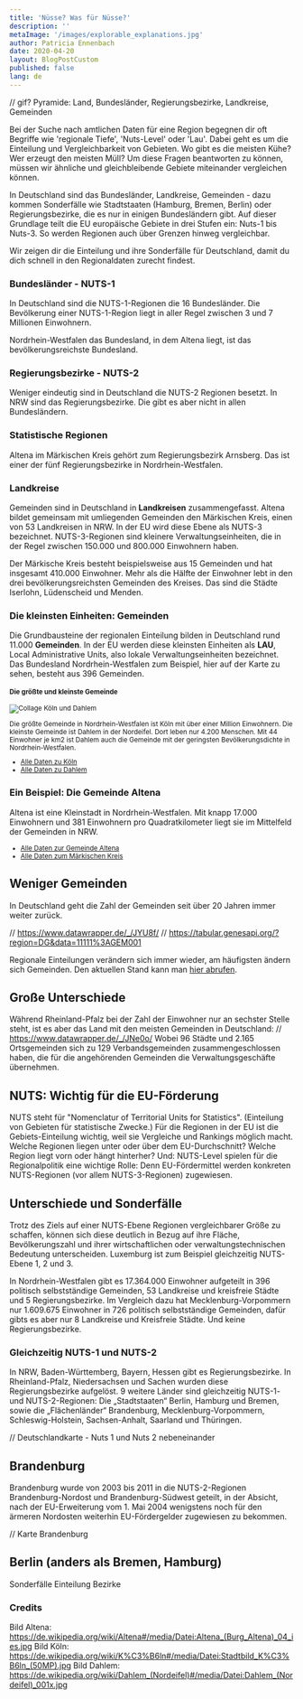 ```yaml
---
title: 'Nüsse? Was für Nüsse?'
description: ''
metaImage: '/images/explorable_explanations.jpg'
author: Patricia Ennenbach
date: 2020-04-20
layout: BlogPostCustom
published: false
lang: de
---
```



<Container maxWidth="lg">
<BodyText>

// gif? Pyramide: Land, Bundesländer, Regierungsbezirke, Landkreise, Gemeinden

Bei der Suche nach amtlichen Daten für eine Region begegnen dir oft Begriffe wie 'regionale Tiefe', 'Nuts-Level' oder 'Lau'. Dabei geht es um die Einteilung und Vergleichbarkeit von Gebieten. Wo gibt es die meisten Kühe? Wer erzeugt den meisten Müll? Um diese Fragen beantworten zu können, müssen wir ähnliche und gleichbleibende Gebiete miteinander vergleichen können.

In Deutschland sind das Bundesländer, Landkreise, Gemeinden - dazu kommen Sonderfälle wie Stadtstaaten (Hamburg, Bremen, Berlin) oder Regierungsbezirke, die es nur in einigen Bundesländern gibt. Auf dieser Grundlage teilt die EU europäische Gebiete in drei Stufen ein: Nuts-1 bis Nuts-3. So werden Regionen auch über Grenzen hinweg vergleichbar.

Wir zeigen dir die Einteilung und ihre Sonderfälle für Deutschland, damit du dich schnell in den Regionaldaten zurecht findest.

</BodyText>
</Container>

<ScrollyMap>

<!-- -------------------------- Step 1: NUTS 1 -------------------------- -->

<ScrollyMapStep id="nuts1">

### Bundesländer - NUTS-1

In Deutschland sind die NUTS-1-Regionen die 16 Bundesländer. Die Bevölkerung
einer NUTS-1-Region liegt in aller Regel zwischen 3 und 7 Millionen
Einwohnern.

Nordrhein-Westfalen das Bundesland, in dem Altena liegt, ist das bevölkerungsreichste Bundesland.

</ScrollyMapStep>

<!-- -------------------------- Step 2: NUTS 2 -------------------------- -->

<ScrollyMapStep id="nuts2">

### Regierungsbezirke - NUTS-2

Weniger eindeutig sind in Deutschland die NUTS-2 Regionen besetzt. In NRW sind das Regierungsbezirke. Die gibt es aber nicht in allen Bundesländern.

### Statistische Regionen

Altena im Märkischen Kreis gehört zum Regierungsbezirk Arnsberg. Das ist einer der fünf Regierungsbezirke in Nordrhein-Westfalen.

</ScrollyMapStep>

<!-- -------------------------- Step 3: NUTS 3 -------------------------- -->

<ScrollyMapStep id="nuts3">

### Landkreise

Gemeinden sind in Deutschland in **Landkreisen** zusammengefasst. Altena bildet gemeinsam mit umliegenden Gemeinden den Märkischen Kreis, einen von 53 Landkreisen in NRW. In der EU wird diese Ebene als NUTS-3 bezeichnet. NUTS-3-Regionen sind kleinere Verwaltungseinheiten, die in der Regel zwischen 150.000 und 800.000 Einwohnern haben.

Der Märkische Kreis besteht beispielsweise aus 15 Gemeinden und hat insgesamt 410.000 Einwohner. Mehr als die Hälfte der Einwohner lebt in den drei bevölkerungsreichsten Gemeinden des Kreises. Das sind die Städte Iserlohn, Lüdenscheid und Menden.

</ScrollyMapStep>

<!-- --------------------------- Step 4: LAU ---------------------------- -->

<ScrollyMapStep id="lau">

### Die kleinsten Einheiten: Gemeinden

Die Grundbausteine der regionalen Einteilung bilden in Deutschland rund 11.000 **Gemeinden**. In der EU werden diese kleinsten Einheiten als **LAU**, Local Administrative Units, also lokale Verwaltungseinheiten bezeichnet. Das Bundesland Nordrhein-Westfalen zum Beispiel, hier auf der Karte zu sehen, besteht aus 396 Gemeinden.

<small>

#### Die größte und kleinste Gemeinde

![Collage Köln und Dahlem](./nuts/koeln_dahlem.jpg)

Die größte Gemeinde in Nordrhein-Westfalen ist Köln mit über einer Million Einwohnern. Die kleinste Gemeinde ist Dahlem in der Nordeifel. Dort leben nur 4.200 Menschen. Mit 44 Einwohner je km2 ist Dahlem auch die Gemeinde mit der geringsten Bevölkerungsdichte in Nordrhein-Westfalen.

- [Alle Daten zu Köln](/)
- [Alle Daten zu Dahlem](/)

</small>

</ScrollyMapStep>

<ScrollyMapStep id="lau-local">

### Ein Beispiel: Die Gemeinde Altena

Altena ist eine Kleinstadt in Nordrhein-Westfalen. Mit knapp 17.000 Einwohnern und 381 Einwohnern pro
Quadratkilometer liegt sie im Mittelfeld der Gemeinden in NRW.

<small>

- [Alle Daten zur Gemeinde Altena](/)
- [Alle Daten zum Märkischen Kreis](/)

</small>

</ScrollyMapStep>

</ScrollyMap>

<Container maxWidth="lg">
<BodyText>

## Weniger Gemeinden

In Deutschland geht die Zahl der Gemeinden seit über 20 Jahren immer weiter zurück.

// https://www.datawrapper.de/_/JYU8f/
// https://tabular.genesapi.org/?region=DG&data=11111%3AGEM001

Regionale Einteilungen verändern sich immer wieder, am häufigsten ändern sich Gemeinden. Den aktuellen Stand kann man [hier abrufen](https://www.destatis.de/DE/Themen/Laender-Regionen/Regionales/Gemeindeverzeichnis/_inhalt.html).

## Große Unterschiede

Während Rheinland-Pfalz bei der Zahl der Einwohner nur an sechster Stelle steht, ist es aber das Land mit den meisten Gemeinden in Deutschland:
// https://www.datawrapper.de/_/JNe0o/
Wobei 96 Städte und 2.165 Ortsgemeinden sich zu 129 Verbandsgemeinden zusammengeschlossen haben, die für die angehörenden Gemeinden die Verwaltungsgeschäfte übernehmen.

## NUTS: Wichtig für die EU-Förderung

NUTS steht für "Nomenclatur of Territorial Units for Statistics". (Einteilung von Gebieten für statistische Zwecke.) Für die Regionen in der EU ist die Gebiets-Einteilung wichtig, weil sie Vergleiche und Rankings möglich macht. Welche Regionen liegen unter oder über dem EU-Durchschnitt? Welche Region liegt vorn oder hängt hinterher? Und: NUTS-Level spielen für die Regionalpolitik eine wichtige Rolle: Denn EU-Fördermittel werden konkreten NUTS-Regionen (vor allem NUTS-3-Regionen) zugewiesen.

## Unterschiede und Sonderfälle

Trotz des Ziels auf einer NUTS-Ebene Regionen vergleichbarer Größe zu schaffen, können sich diese deutlich in Bezug auf ihre Fläche, Bevölkerungszahl und ihrer wirtschaftlichen oder verwaltungstechnischen Bedeutung unterscheiden. Luxemburg ist zum Beispiel gleichzeitig NUTS-Ebene 1, 2 und 3.

In Nordrhein-Westfalen gibt es 17.364.000 Einwohner aufgeteilt in 396 politisch selbstständige Gemeinden, 53 Landkreise und kreisfreie Städte und 5 Regierungsbezirke. Im Vergleich dazu hat Mecklenburg-Vorpommern nur 1.609.675 Einwohner in 726 politisch selbstständige Gemeinden, dafür gibts es aber nur 8 Landkreise und Kreisfreie Städte. Und keine Regierungsbezirke.

### Gleichzeitig NUTS-1 und NUTS-2

In NRW, Baden-Württemberg, Bayern, Hessen gibt es Regierungsbezirke. In Rheinland-Pfalz, Niedersachsen und Sachen wurden diese Regierungsbezirke aufgelöst. 9 weitere Länder sind gleichzeitig NUTS-1- und NUTS-2-Regionen: Die „Stadtstaaten“ Berlin, Hamburg und Bremen, sowie die „Flächenländer“ Brandenburg, Mecklenburg-Vorpommern, Schleswig-Holstein, Sachsen-Anhalt, Saarland und Thüringen.

// Deutschlandkarte - Nuts 1 und Nuts 2 nebeneinander

<Grid container direction="row" justify="center" spacing={2}>
  <Grid item xs={12} sm={6}>
    <SimpleMap
      latitude={51.427}
      longitude={7.664}
      src="/geo/bundeslaender.json"
      width="100%"
      height="400px"
    />
  </Grid>

## Brandenburg

Brandenburg wurde von 2003 bis 2011 in die NUTS-2-Regionen Brandenburg-Nordost und Brandenburg-Südwest geteilt, in der Absicht, nach der EU-Erweiterung vom 1. Mai 2004 wenigstens noch für den ärmeren Nordosten weiterhin EU-Fördergelder zugewiesen zu bekommen.

// Karte Brandenburg

## Berlin (anders als Bremen, Hamburg)

Sonderfälle Einteilung Bezirke

  <Grid item xs={12} sm={6}>
    <SimpleMap
      latitude={51.427}
      longitude={7.664}
      src="/geo/nrw_landkreise.json"
      width="100%"
      height="400px"
    />
  </Grid>
</Grid>

<Grid container direction="row" justify="center" spacing={2}>
  <Grid item xs={12} sm={6}>
    <SimpleMap
      latitude={51.427}
      longitude={7.664}
      src="/geo/nrw_gemeinden.json"
      width="100%"
      height="400px"
    />
  </Grid>
  <Grid item xs={12} sm={6}>
    <SimpleMap src="/geo/bundeslaender.json" width="100%" height="400px" />
  </Grid>
</Grid>

### Credits

Bild Altena: https://de.wikipedia.org/wiki/Altena#/media/Datei:Altena_(Burg_Altena)_04_ies.jpg
Bild Köln: https://de.wikipedia.org/wiki/K%C3%B6ln#/media/Datei:Stadtbild_K%C3%B6ln_(50MP).jpg
Bild Dahlem: https://de.wikipedia.org/wiki/Dahlem_(Nordeifel)#/media/Datei:Dahlem_(Nordeifel)_001x.jpg

</BodyText>
</Container>
